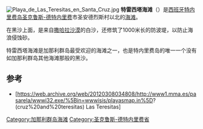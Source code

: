 [[Image:Playa_de_Las_Teresitas_en_Santa_Cruz.jpg|thumb]]
'''特雷西塔海滩'''（{{lang-es|'''Playa de Las Teresitas'''}}）是[[西班牙|西班牙]][[特内里费岛|特内里费岛]][[圣克鲁斯-德特内里费|圣克鲁斯-德特内里费]]市圣安德烈斯村以北的[[海滩|海滩]]。

在黑沙上面，是来自[[撒哈拉沙漠|撒哈拉沙漠]]的白沙，还修筑了1000米长的防波堤，以防止海浪侵蚀砂。

特雷西塔海滩是加那利群岛最受欢迎的海滩之一，也是特内里费岛的唯一一个没有如加那利群岛其他海滩那般的黑沙。

== 参考 ==
*[https://web.archive.org/web/20120308034808/http://www1.mma.es/pasarela/wwwi32.exe/%5Bin=wwwisis/playasmap.in%5D?(cruz%20and%20teresitas) Las Teresitas]

[[Category:加那利群岛海滩|Category:加那利群岛海滩]]
[[Category:圣克鲁斯-德特内里费省|Category:圣克鲁斯-德特内里费省]]